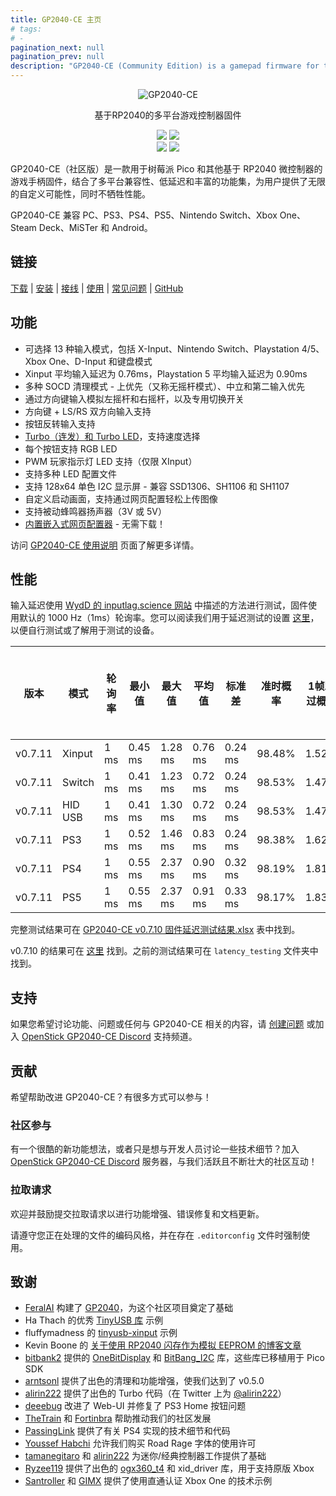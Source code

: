 ```yaml
---
title: GP2040-CE 主页
# tags:
# -
pagination_next: null
pagination_prev: null
description: "GP2040-CE (Community Edition) is a gamepad firmware for the Raspberry Pi Pico and other boards based on the RP2040 microcontrollers that combines multi-platform compatibility, low latency and a rich feature set to provide endless customization possibilities without sacrificing performance."
---
```


<p align="center">
  <a>
    <img alt="GP2040-CE" src="https://raw.githubusercontent.com/OpenStickCommunity/Site/main/docs/assets/images/gp2040-ce-logo.png" />
  </a>
</p>

<p align="center">
  基于RP2040的多平台游戏控制器固件
</p>

<p align="center">
  <img src="https://img.shields.io/github/license/OpenStickCommunity/GP2040-CE" />
  <img src="https://img.shields.io/github/actions/workflow/status/OpenStickCommunity/GP2040-CE/cmake.yml" />
  <br />
  <img src="https://img.shields.io/badge/inputlag.science-0.86%20ms-blue" />
  <img src="https://img.shields.io/badge/MiSTer%20latency-0.765%20ms-blue" />
</p>

<p>
  GP2040-CE（社区版）是一款用于树莓派 Pico 和其他基于 RP2040 微控制器的游戏手柄固件，结合了多平台兼容性、低延迟和丰富的功能集，为用户提供了无限的自定义可能性，同时不牺牲性能。
</p>

<p>
  GP2040-CE 兼容 PC、PS3、PS4、PS5、Nintendo Switch、Xbox One、Steam Deck、MiSTer 和 Android。
</p>

## 链接

[下载](.../src/pages/downloads.mdx) | [安装](.../docs/installation.mdx) | [接线](.../docs/controller-build/wiring.mdx) | [使用](.../docs/usage.mdx) | [常见问题](.../docs/faq/faq-general.mdx) | [GitHub](https://github.com/OpenStickCommunity/GP2040-CE)

## 功能

- 可选择 13 种输入模式，包括 X-Input、Nintendo Switch、Playstation 4/5、Xbox One、D-Input 和键盘模式
- Xinput 平均输入延迟为 0.76ms，Playstation 5 平均输入延迟为 0.90ms
- 多种 SOCD 清理模式 - 上优先（又称无摇杆模式）、中立和第二输入优先
- 通过方向键输入模拟左摇杆和右摇杆，以及专用切换开关
- 方向键 + LS/RS 双方向输入支持
- 按钮反转输入支持
- [Turbo（连发）和 Turbo LED](.../docs/add-ons/turbo.mdx)，支持速度选择
- 每个按钮支持 RGB LED
- PWM 玩家指示灯 LED 支持（仅限 XInput）
- 支持多种 LED 配置文件
- 支持 128x64 单色 I2C 显示屏 - 兼容 SSD1306、SH1106 和 SH1107
- 自定义启动画面，支持通过网页配置轻松上传图像
- 支持被动蜂鸣器扬声器（3V 或 5V）
- [内置嵌入式网页配置器](.../docs/web-configurator/web-configurator.mdx) - 无需下载！

访问 [GP2040-CE 使用说明](.../docs/usage.mdx) 页面了解更多详情。

## 性能

输入延迟使用 [WydD 的 inputlag.science 网站](https://inputlag.science/controller/methodology) 中描述的方法进行测试，固件使用默认的 1000 Hz（1ms）轮询率。您可以阅读我们用于延迟测试的设置 [这里](https://github.com/OpenStickCommunity/Site/blob/main/latency_testing/README.md)，以便自行测试或了解用于测试的设备。

| 版本    | 模式      | 轮询率   | 最小值   | 最大值   | 平均值   | 标准差   | 准时概率 | 1帧跳过概率 | 2帧跳过概率 |
| ------- | --------- | -------- | -------- | -------- | -------- | -------- | ---------- | ------------- | ------------- |
| v0.7.11 | Xinput    | 1 ms     | 0.45 ms  | 1.28 ms  | 0.76 ms  | 0.24 ms  | 98.48%     | 1.52%         | 0%            |
| v0.7.11 | Switch    | 1 ms     | 0.41 ms  | 1.23 ms  | 0.72 ms  | 0.24 ms  | 98.53%     | 1.47%         | 0%            |
| v0.7.11 | HID USB   | 1 ms     | 0.41 ms  | 1.30 ms  | 0.72 ms  | 0.24 ms  | 98.53%     | 1.47%         | 0%            |
| v0.7.11 | PS3       | 1 ms     | 0.52 ms  | 1.46 ms  | 0.83 ms  | 0.24 ms  | 98.38%     | 1.62%         | 0%            |
| v0.7.11 | PS4       | 1 ms     | 0.55 ms  | 2.37 ms  | 0.90 ms  | 0.32 ms  | 98.19%     | 1.81%         | 0%            |
| v0.7.11 | PS5       | 1 ms     | 0.55 ms  | 2.37 ms  | 0.91 ms  | 0.33 ms  | 98.17%     | 1.83%         | 0%            |

完整测试结果可在 [GP2040-CE v0.7.10 固件延迟测试结果.xlsx](https://github.com/OpenStickCommunity/Site/raw/main/latency_testing/GP2040-CE_Firmware_Latency_Test_Results_v0.7.11.xlsx) 表中找到。

v0.7.10 的结果可在 [这里](https://github.com/OpenStickCommunity/Site/raw/main/latency_testing/GP2040-CE_Firmware_Latency_Test_Results_v0.7.10.xlsx) 找到。之前的测试结果可在 `latency_testing` 文件夹中找到。

## 支持

如果您希望讨论功能、问题或任何与 GP2040-CE 相关的内容，请 [创建问题](https://github.com/OpenStickCommunity/GP2040-CE/issues/new) 或加入 [OpenStick GP2040-CE Discord](https://discord.gg/k2pxhke7q8) 支持频道。

## 贡献

希望帮助改进 GP2040-CE？有很多方式可以参与！

### 社区参与

有一个很酷的新功能想法，或者只是想与开发人员讨论一些技术细节？加入 [OpenStick GP2040-CE Discord](https://discord.gg/k2pxhke7q8) 服务器，与我们活跃且不断壮大的社区互动！

### 拉取请求

欢迎并鼓励提交拉取请求以进行功能增强、错误修复和文档更新。

请遵守您正在处理的文件的编码风格，并在存在 `.editorconfig` 文件时强制使用。

## 致谢

- [FeralAI](https://github.com/FeralAI) 构建了 [GP2040](https://github.com/FeralAI/GP2040)，为这个社区项目奠定了基础
- Ha Thach 的优秀 [TinyUSB 库](https://github.com/hathach/tinyusb) 示例
- fluffymadness 的 [tinyusb-xinput](https://github.com/fluffymadness/tinyusb-xinput) 示例
- Kevin Boone 的 [关于使用 RP2040 闪存作为模拟 EEPROM 的博客文章](https://kevinboone.me/picoflash.html)
- [bitbank2](https://github.com/bitbank2) 提供的 [OneBitDisplay](https://github.com/bitbank2/OneBitDisplay) 和 [BitBang_I2C](https://github.com/bitbank2/BitBang_I2C) 库，这些库已移植用于 Pico SDK
- [arntsonl](https://github.com/arntsonl) 提供了出色的清理和功能增强，使我们达到了 v0.5.0
- [alirin222](https://github.com/alirin222) 提供了出色的 Turbo 代码（在 Twitter 上为 [@alirin222](https://twitter.com/alirin222)）
- [deeebug](https://github.com/deeebug) 改进了 Web-UI 并修复了 PS3 Home 按钮问题
- [TheTrain](https://github.com/TheTrainGoes/GP2040-Projects) 和 [Fortinbra](https://github.com/Fortinbra) 帮助推动我们的社区发展
- [PassingLink](https://github.com/passinglink/passinglink) 提供了有关 PS4 实现的技术细节和代码
- [Youssef Habchi](https://youssef-habchi.com/) 允许我们购买 Road Rage 字体的使用许可
- [tamanegitaro](https://github.com/tamanegitaro/) 和 [alirin222](https://github.com/alirin222) 为迷你/经典控制器工作提供了基础
- [Ryzee119](https://github.com/Ryzee119) 提供了出色的 [ogx360_t4](https://github.com/Ryzee119/ogx360_t4/) 和 xid_driver 库，用于支持原版 Xbox
- [Santroller](https://github.com/Santroller/Santroller) 和 [GIMX](https://github.com/matlo/GIMX) 提供了使用直通认证 Xbox One 的技术示例
